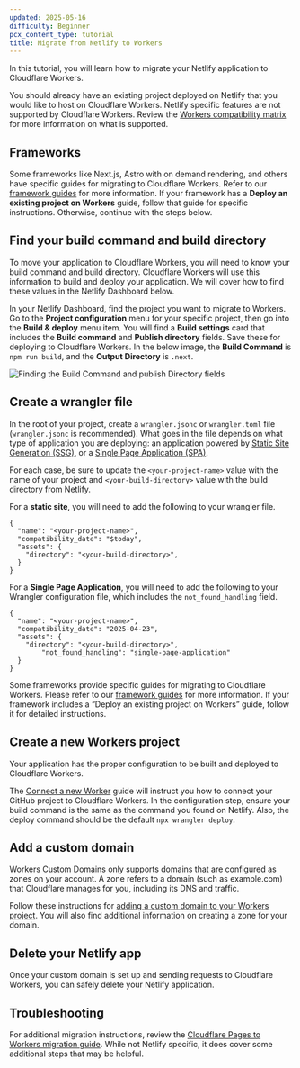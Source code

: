 ```yaml
---
updated: 2025-05-16
difficulty: Beginner
pcx_content_type: tutorial
title: Migrate from Netlify to Workers
---
```



In this tutorial, you will learn how to migrate your Netlify application to Cloudflare Workers.

You should already have an existing project deployed on Netlify that you would like to host on Cloudflare Workers. Netlify specific features are not supported by Cloudflare Workers. Review the [Workers compatibility matrix](/workers/static-assets/migration-guides/migrate-from-pages/#compatibility-matrix) for more information on what is supported.

## Frameworks

Some frameworks like Next.js, Astro with on demand rendering, and others have specific guides for migrating to Cloudflare Workers. Refer to our [framework guides](/workers/frameworks/) for more information. If your framework has a **Deploy an existing project on Workers** guide, follow that guide for specific instructions. Otherwise, continue with the steps below.

## Find your build command and build directory

To move your application to Cloudflare Workers, you will need to know your build command and build directory. Cloudflare Workers will use this information to build and deploy your application. We will cover how to find these values in the Netlify Dashboard below.

In your Netlify Dashboard, find the project you want to migrate to Workers. Go to the **Project configuration** menu for your specific project, then go into the **Build & deploy** menu item. You will find a **Build settings** card that includes the **Build command** and **Publish directory** fields. Save these for deploying to Cloudflare Workers. In the below image, the **Build Command** is `npm run build`, and the **Output Directory** is `.next`.

![Finding the Build Command and publish Directory fields](~/assets/images/workers/migrations/netlify-build-command.png)

## Create a wrangler file

In the root of your project, create a `wrangler.jsonc` or `wrangler.toml` file (`wrangler.jsonc` is recommended). What goes in the file depends on what type of application you are deploying: an application powered by [Static Site Generation (SSG)](/workers/static-assets/routing/static-site-generation/), or a [Single Page Application (SPA)](/workers/static-assets/routing/single-page-application/).

For each case, be sure to update the `<your-project-name>` value with the name of your project and `<your-build-directory>` value with the build directory from Netlify.

For a **static site**, you will need to add the following to your wrangler file.

<WranglerConfig>

```jsonc
{
  "name": "<your-project-name>",
  "compatibility_date": "$today",
  "assets": {
    "directory": "<your-build-directory>",
  }
}
```

</WranglerConfig>

For a **Single Page Application**, you will need to add the following to your Wrangler configuration file, which includes the `not_found_handling` field.

<WranglerConfig>

```jsonc
{
  "name": "<your-project-name>",
  "compatibility_date": "2025-04-23",
  "assets": {
    "directory": "<your-build-directory>",
		"not_found_handling": "single-page-application"
  }
}
```

</WranglerConfig>

Some frameworks provide specific guides for migrating to Cloudflare Workers. Please refer to our [framework guides](/workers/frameworks/) for more information. If your framework includes a “Deploy an existing project on Workers” guide, follow it for detailed instructions.

## Create a new Workers project

Your application has the proper configuration to be built and deployed to Cloudflare Workers.

The [Connect a new Worker](/workers/ci-cd/builds/#connect-a-new-worker) guide will instruct you how to connect your GitHub project to Cloudflare Workers. In the configuration step, ensure your build command is the same as the command you found on Netlify. Also, the deploy command should be the default `npx wrangler deploy`.

## Add a custom domain

Workers Custom Domains only supports domains that are configured as zones on your account. A zone refers to a domain (such as example.com) that Cloudflare manages for you, including its DNS and traffic.

Follow these instructions for [adding a custom domain to your Workers project](/workers/configuration/routing/custom-domains/#add-a-custom-domain). You will also find additional information on creating a zone for your domain.

## Delete your Netlify app

Once your custom domain is set up and sending requests to Cloudflare Workers, you can safely delete your Netlify application.

## Troubleshooting

For additional migration instructions, review the [Cloudflare Pages to Workers migration guide](/workers/static-assets/migration-guides/migrate-from-pages/). While not Netlify specific, it does cover some additional steps that may be helpful.
